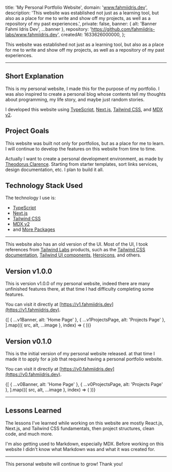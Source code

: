 



  title: 'My Personal Portfolio Website',
  domain: 'www.fahmiidris.dev',
  description:
    'This website was established not just as a learning tool, but also as a place for me to write and show off my projects, as well as a repository of my past experiences.',
  private: false,
  banner: { alt: 'Banner Fahmi Idris Dev', ...banner },
  repository: 'https://github.com/fahmiidris-labs/www.fahmiidris.dev',
  createdAt: 1633626000000,
};

This website was established not just as a learning tool, but also as a place for me to write and show off my projects, as well as a repository of my past experiences.

---

## Short Explanation

This is my personal website, I made this for the purpose of my portfolio. I was also inspired to create a personal blog whose contents tell my thoughts about programming, my life story, and maybe just random stories.

I developed this website using [TypeScript](https://www.typescriptlang.org), [Next.js](https://nextjs.org), [Tailwind CSS](https://tailwindcss.com), and [MDX v2](https://mdxjs.com).

## Project Goals

This website was built not only for portfolios, but as a place for me to learn. I will continue to develop the features on this website from time to time.

Actually I want to create a personal development environment, as made by [Theodorus Clarence](https://theodorusclarence.com). Starting from starter templates, sort links services, design documentation, etc. I plan to build it all.

## Technology Stack Used

The technology I use is:

- [TypeScript](https://www.typescriptlang.org)
- [Next.js](https://nextjs.org)
- [Tailwind CSS](https://tailwindcss.com)
- [MDX v2](https://mdxjs.com)
- and [More Packages](https://github.com/fahmiidris-labs/fahmiidris.dev/blob/main/package.json)

---

This website also has an old version of the UI. Most of the UI, I took references from [Tailwind Labs](https://www.github.com/tailwindlabs) products, such as the [Tailwind CSS documentation](https://tailwindcss.com), [Tailwind UI components](https://tailwindui.com/components), [Heroicons](https://heroicons.com), and others.

## Version v1.0.0

This is version v1.0.0 of my personal website, indeed there are many unfinished features there, at that time I had difficulty completing some features.

You can visit it directly at [https://v1.fahmiidris.dev](https://v1.fahmiidris.dev).

<div className="grid grid-cols-2 gap-4">
  {[
    { ...v1Banner, alt: 'Home Page' },
    { ...v1ProjectsPage, alt: 'Projects Page' },
  ].map(({ src, alt, ...image }, index) => (
    <Image.WithCaption key={index} src={src} alt={alt} className="my-0 aspect-auto" {...image} />
  ))}
</div>

## Version v0.1.0

This is the initial version of my personal website released. at that time I made it to apply for a job that required having a personal portfolio website.

You can visit it directly at [https://v0.fahmiidris.dev](https://v0.fahmiidris.dev).

<div className="grid grid-cols-2 gap-4">
  {[
    { ...v0Banner, alt: 'Home Page' },
    { ...v0ProjectsPage, alt: 'Projects Page' },
  ].map(({ src, alt, ...image }, index) => (
    <Image.WithCaption key={index} src={src} alt={alt} className="my-0 aspect-auto" {...image} />
  ))}
</div>

---

## Lessons Learned

The lessons I've learned while working on this website are mostly React.js, Next.js, and Tailwind CSS fundamentals, then project structures, clean code, and much more.

I'm also getting used to Markdown, especially MDX. Before working on this website I didn't know what Markdown was and what it was created for.

---

This personal website will continue to grow! Thank you!
